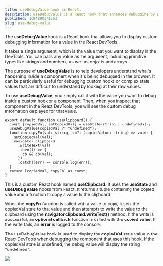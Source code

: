```yaml
---
title: useDebugValue hook in React.
description: useDebugValue is a React hook that enhances debugging by providing custom labels and values for custom hooks in the React DevTools, improving development insights.
published: 1694890341563
slug: use-debug-value
---
```


The **useDebugValue** hook is a React hook that allows you to display custom debugging information for a value in the React DevTools.

It takes a single argument, which is the value that you want to display in the DevTools. You can pass any value as the argument, including primitive types like strings and numbers, as well as objects and arrays.

The purpose of **useDebugValue** is to help developers understand what's happening inside a component when it's being debugged in the browser. It can be particularly useful for debugging custom hooks or complex state values that are difficult to understand by looking at their raw values.

To use **useDebugValue**, you simply call it with the value you want to debug inside a custom hook or a component. Then, when you inspect that component in the React DevTools, you will see the custom debug information displayed for that value.

```tsx showLineNumbers  {3}
export default function useClipboard() {
  const [copiedVal, setCopiedVal] = useState<string | undefined>();
  useDebugValue(copiedVal ?? "undefined");
  function copyFn(val: string, cb?: (copiedValue: string) => void) {
    setCopiedVal(val);
    navigator.clipboard
      .writeText(val)
      .then(() => {
        cb && cb(val);
      })
      .catch((err) => console.log(err));
  }
  return [copiedVal, copyFn] as const;
}
```

This is a custom React hook named **useClipboard**. It uses the **useState** and **useDebugValue** hooks from React. It returns a tuple containing the copied value and a function to copy a value to the clipboard.

When the **copyFn** function is called with a value to copy, it sets the copiedVal state to that value and then attempts to write the value to the clipboard using the **navigator.clipboard.writeText()** method. If the write is successful, an **optional callback** function is called with the **copied value**. If the write fails, an **error** is logged to the console.

The useDebugValue hook is used to display the **copiedVal** state value in the React DevTools when debugging the component that uses this hook. If the copiedVal state is undefined, the debug value will display the string "undefined".

<img src="https://cdn.hashnode.com/res/hashnode/image/upload/v1681067873681/f0642c02-a718-4854-9421-d29b0f7d63eb.png?auto=compress,format&format=webp" />
